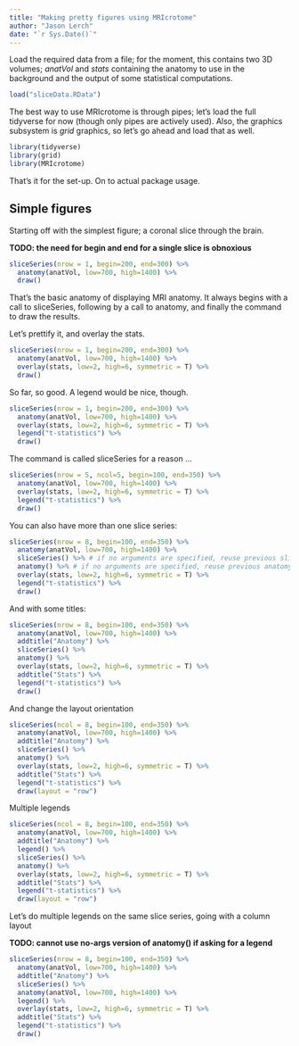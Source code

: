```yaml
---
title: "Making pretty figures using MRIcrotome"
author: "Jason Lerch"
date: "`r Sys.Date()`"
---
```


Load the required data from a file; for the moment, this contains two 3D volumes; _anatVol_ and _stats_ containing the anatomy to use in the background and the output of some statistical computations.

```r
load("sliceData.RData")
```

The best way to use MRIcrotome is through pipes; let's load the full tidyverse for now (though only pipes are actively used). Also, the graphics subsystem is _grid_ graphics, so let's go ahead and load that as well.

```r
library(tidyverse)
library(grid)
library(MRIcrotome)
```

That's it for the set-up. On to actual package usage.

## Simple figures

Starting off with the simplest figure; a coronal slice through the brain.

**TODO: the need for begin and end for a single slice is obnoxious**

```r
sliceSeries(nrow = 1, begin=200, end=300) %>% 
  anatomy(anatVol, low=700, high=1400) %>% 
  draw()
```

That's the basic anatomy of displaying MRI anatomy. It always begins with a call to sliceSeries, following by a call to anatomy, and finally the command to draw the results.

Let's prettify it, and overlay the stats.

```r
sliceSeries(nrow = 1, begin=200, end=300) %>% 
  anatomy(anatVol, low=700, high=1400) %>% 
  overlay(stats, low=2, high=6, symmetric = T) %>%
  draw()
```

So far, so good. A legend would be nice, though.

```r
sliceSeries(nrow = 1, begin=200, end=300) %>% 
  anatomy(anatVol, low=700, high=1400) %>% 
  overlay(stats, low=2, high=6, symmetric = T) %>%
  legend("t-statistics") %>%
  draw()
```

The command is called sliceSeries for a reason ...

```r
sliceSeries(nrow = 5, ncol=5, begin=100, end=350) %>% 
  anatomy(anatVol, low=700, high=1400) %>% 
  overlay(stats, low=2, high=6, symmetric = T) %>%
  legend("t-statistics") %>%
  draw()
```

You can also have more than one slice series:

```r
sliceSeries(nrow = 8, begin=100, end=350) %>% 
  anatomy(anatVol, low=700, high=1400) %>% 
  sliceSeries() %>% # if no arguments are specified, reuse previous sliceSeries args
  anatomy() %>% # if no arguments are specified, reuse previous anatomy call
  overlay(stats, low=2, high=6, symmetric = T) %>%
  legend("t-statistics") %>%
  draw()
```

And with some titles:

```r
sliceSeries(nrow = 8, begin=100, end=350) %>% 
  anatomy(anatVol, low=700, high=1400) %>% 
  addtitle("Anatomy") %>%
  sliceSeries() %>%
  anatomy() %>%
  overlay(stats, low=2, high=6, symmetric = T) %>%
  addtitle("Stats") %>%
  legend("t-statistics") %>%
  draw()
```

And change the layout orientation

```r
sliceSeries(ncol = 8, begin=100, end=350) %>% 
  anatomy(anatVol, low=700, high=1400) %>% 
  addtitle("Anatomy") %>%
  sliceSeries() %>%
  anatomy() %>%
  overlay(stats, low=2, high=6, symmetric = T) %>%
  addtitle("Stats") %>%
  legend("t-statistics") %>%
  draw(layout = "row")
```

Multiple legends

```r
sliceSeries(ncol = 8, begin=100, end=350) %>% 
  anatomy(anatVol, low=700, high=1400) %>% 
  addtitle("Anatomy") %>%
  legend() %>%
  sliceSeries() %>%
  anatomy() %>%
  overlay(stats, low=2, high=6, symmetric = T) %>%
  addtitle("Stats") %>%
  legend("t-statistics") %>%
  draw(layout = "row")
```

Let's do multiple legends on the same slice series, going with a column layout

**TODO: cannot use no-args version of anatomy() if asking for a legend**
```r
sliceSeries(nrow = 8, begin=100, end=350) %>% 
  anatomy(anatVol, low=700, high=1400) %>% 
  addtitle("Anatomy") %>%
  sliceSeries() %>%
  anatomy(anatVol, low=700, high=1400) %>%
  legend() %>%
  overlay(stats, low=2, high=6, symmetric = T) %>%
  addtitle("Stats") %>%
  legend("t-statistics") %>%
  draw()
```
